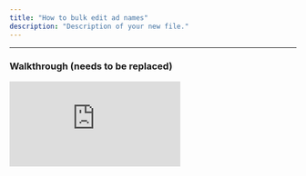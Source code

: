```yaml
---
title: "How to bulk edit ad names"
description: "Description of your new file."
---
```


---

### Walkthrough (needs to be replaced)

<iframe src="https://www.youtube.com/embed/hEln7r_48cw" title="YouTube video player" frameborder="0" className="w-full aspect-video rounded-xl" allow="accelerometer; autoplay; clipboard-write; encrypted-media; gyroscope; picture-in-picture; web-share" allowfullscreen />

### Recommendation

In settings you can set up your standard naming convention.

When you do so, you are able to create a "placeholder" - you can do so by using the function called "custom field"